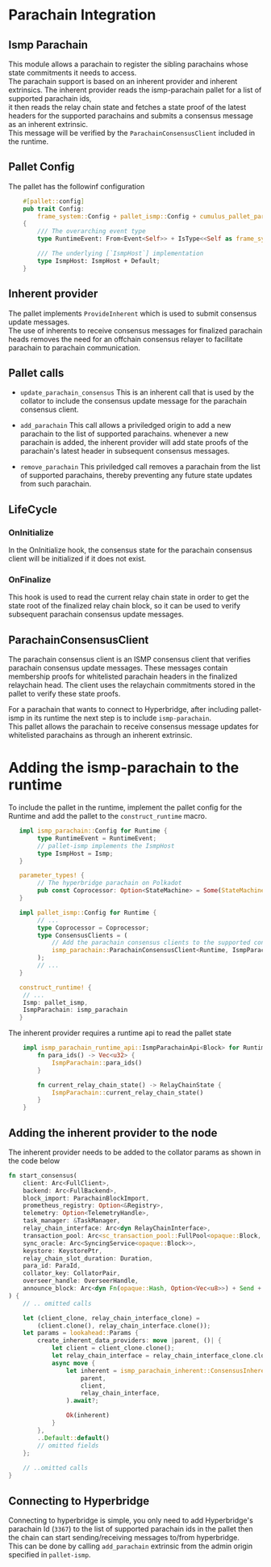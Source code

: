 # Parachain Integration

## Ismp Parachain

This module allows a parachain to register the sibling parachains whose state commitments it needs to access.    
The parachain support is based on an inherent provider and inherent extrinsics. The inherent provider reads the ismp-parachain pallet for a list of supported parachain ids,  
it then reads the relay chain state and fetches a state proof of the latest headers for the supported parachains and submits a consensus message as an inherent extrinsic.  
This message will be verified by the `ParachainConsensusClient` included in the runtime.

## Pallet Config

The pallet has the followinf configuration

```rust
    #[pallet::config]
	pub trait Config:
		frame_system::Config + pallet_ismp::Config + cumulus_pallet_parachain_system::Config
	{
		/// The overarching event type
		type RuntimeEvent: From<Event<Self>> + IsType<<Self as frame_system::Config>::RuntimeEvent>;

		/// The underlying [`IsmpHost`] implementation
		type IsmpHost: IsmpHost + Default;
	}
```
## Inherent provider

The pallet implements `ProvideInherent` which is used to submit consensus update messages.  
The use of inherents to receive consensus messages for finalized parachain heads removes the need for an offchain consensus relayer to facilitate parachain to parachain communication.


## Pallet calls

* `update_parachain_consensus`
This is an inherent call that is used by the collator to include the consensus update message for the parachain consensus client.

* `add_parachain`
This call allows a priviledged origin to add a new parachain to the list of supported parachains. whenever a new parachain is added, the inherent provider will add state proofs of the parachain's latest header in subsequent consensus messages.  

* `remove_parachain`
This priviledged call removes a parachain from the list of supported parachains, thereby preventing any future state updates from such parachain.  

## LifeCycle

### OnInitialize

In the OnInitialize hook, the consensus state for the parachain consensus client will be initialized if it does not exist.


### OnFinalize

This hook is used to read the current relay chain state in order to get the state root of the finalized relay chain block, so it can be used to verify subsequent parachain consensus update messages.  


## ParachainConsensusClient

The parachain consensus client is an ISMP consensus client that verifies parachain consensus update messages. These messages contain membership proofs for whitelisted parachain headers in the finalized relaychain head.
The client uses the relaychain commitments stored in the pallet to verify these state proofs.


For a parachain that wants to connect to Hyperbridge, after including pallet-ismp in its runtime the next step is to include `ismp-parachain`.  
This pallet allows the parachain to receive consensus message updates for whitelisted parachains as through an inherent extrinsic.

# Adding the ismp-parachain to the runtime

To include the pallet in the runtime, implement the pallet config for the Runtime and add the pallet to the `construct_runtime` macro.

```rust
   impl ismp_parachain::Config for Runtime {
        type RuntimeEvent = RuntimeEvent;
        // pallet-ismp implements the IsmpHost
        type IsmpHost = Ismp;
   }

   parameter_types! {
        // The hyperbridge parachain on Polkadot
        pub const Coprocessor: Option<StateMachine> = Some(StateMachine::Polkadot(3367));
   }

   impl pallet_ismp::Config for Runtime {
        // ...
        type Coprocessor = Coprocessor;
        type ConsensusClients = (
            // Add the parachain consensus clients to the supported consensus clients when configuring pallet-ismp
            ismp_parachain::ParachainConsensusClient<Runtime, IsmpParachain>,
        );
        // ...
   }

   construct_runtime! {
    // ...
    Ismp: pallet_ismp,
    IsmpParachain: ismp_parachain
   }
```

The inherent provider requires a runtime api to read the pallet state

```rust
    impl ismp_parachain_runtime_api::IsmpParachainApi<Block> for Runtime {
		fn para_ids() -> Vec<u32> {
			IsmpParachain::para_ids()
		}

		fn current_relay_chain_state() -> RelayChainState {
			IsmpParachain::current_relay_chain_state()
		}
	}
```

## Adding the inherent provider to the node

The inherent provider needs to be added to the collator params as shown in the code below

```rust
fn start_consensus(
    client: Arc<FullClient>,
    backend: Arc<FullBackend>,
    block_import: ParachainBlockImport,
    prometheus_registry: Option<&Registry>,
    telemetry: Option<TelemetryHandle>,
    task_manager: &TaskManager,
    relay_chain_interface: Arc<dyn RelayChainInterface>,
    transaction_pool: Arc<sc_transaction_pool::FullPool<opaque::Block, FullClient>>,
    sync_oracle: Arc<SyncingService<opaque::Block>>,
    keystore: KeystorePtr,
    relay_chain_slot_duration: Duration,
    para_id: ParaId,
    collator_key: CollatorPair,
    overseer_handle: OverseerHandle,
    announce_block: Arc<dyn Fn(opaque::Hash, Option<Vec<u8>>) + Send + Sync>,
) {
    // .. omitted calls

    let (client_clone, relay_chain_interface_clone) =
        (client.clone(), relay_chain_interface.clone());
    let params = lookahead::Params {
        create_inherent_data_providers: move |parent, ()| {
            let client = client_clone.clone();
            let relay_chain_interface = relay_chain_interface_clone.clone();
            async move {
                let inherent = ismp_parachain_inherent::ConsensusInherentProvider::create(
                    parent,
                    client,
                    relay_chain_interface,
                ).await?;

                Ok(inherent)
            }
        },
        ..Default::default()
        // omitted fields
    };
    
    // ..omitted calls
}
```

## Connecting to Hyperbridge

Connecting to hyperbridge is simple, you only need to add Hyperbridge's parachain Id (`3367`) to the list of supported parachain ids in the pallet then the chain can start sending/receiving messages to/from hyperbridge.  
This can be done by calling `add_parachain` extrinsic from the admin origin specified in `pallet-ismp`.
